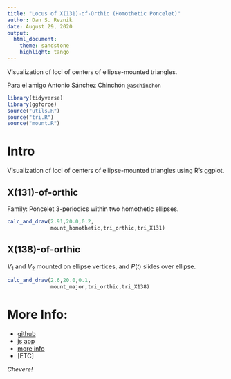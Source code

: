 ```yaml
---
title: "Locus of X(131)-of-Orthic (Homothetic Poncelet)"
author: Dan S. Reznik
date: August 29, 2020
output:
  html_document:
    theme: sandstone
    highlight: tango
---
```


Visualization of loci of centers of ellipse-mounted triangles. 

Para el amigo Antonio Sánchez Chinchón `@aschinchon`

```r
library(tidyverse)
library(ggforce)
source("utils.R")
source("tri.R")
source("mount.R")
```

# Intro 

Visualization of loci of centers of ellipse-mounted triangles using R's ggplot.

## X(131)-of-orthic

Family: Poncelet 3-periodics within two homothetic ellipses.

```r
calc_and_draw(2.91,20.0,0.2,
              mount_homothetic,tri_orthic,tri_X131)
```

## X(138)-of-orthic

$V_1$ and $V_2$ mounted on ellipse vertices, and $P(t)$ slides over ellipse.

```r
calc_and_draw(2.6,20.0,0.1,
              mount_major,tri_orthic,tri_X138)
```

# More Info:

+ [github](https://github.com/dan-reznik/ellipse-mounted-triangles-ggplot-R)
+ [js app](https://bit.ly/3gzeCli)
+ [more info](https://dan-reznik.github.io/ellipse-mounted-triangles/)
+ [ETC]

*Chevere!*
